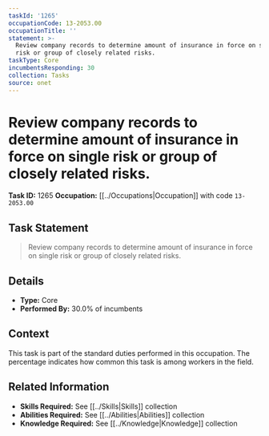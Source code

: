 ```yaml
---
taskId: '1265'
occupationCode: 13-2053.00
occupationTitle: ''
statement: >-
  Review company records to determine amount of insurance in force on single
  risk or group of closely related risks.
taskType: Core
incumbentsResponding: 30
collection: Tasks
source: onet
---
```

# Review company records to determine amount of insurance in force on single risk or group of closely related risks.

**Task ID:** 1265
**Occupation:** [[../Occupations|Occupation]] with code `13-2053.00`

## Task Statement

> Review company records to determine amount of insurance in force on single risk or group of closely related risks.

## Details

- **Type:** Core
- **Performed By:** 30.0% of incumbents

## Context

This task is part of the standard duties performed in this occupation. The percentage indicates how common this task is among workers in the field.

## Related Information

- **Skills Required:** See [[../Skills|Skills]] collection
- **Abilities Required:** See [[../Abilities|Abilities]] collection
- **Knowledge Required:** See [[../Knowledge|Knowledge]] collection
